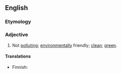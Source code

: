 ==English==

===Etymology===
{{prefix|non|polluting}}

===Adjective===
{{en-adj}}

# Not [[polluting]]; [[environmentally]] friendly; [[clean]]; [[green]].

====Translations====
{{trans-top|not polluting}}
* Finnish: {{t|fi|saasteeton}}
{{trans-mid}}
{{trans-bottom}}